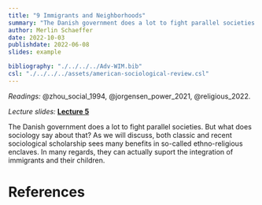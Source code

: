 ```yaml
---
title: "9 Immigrants and Neighborhoods"
summary: "The Danish government does a lot to fight parallel societies. But what does sociology say about that?"
author: Merlin Schaeffer
date: 2022-10-03
publishdate: 2022-06-08
slides: example

bibliography: "./../../../Adv-WIM.bib"
csl: "./../../../assets/american-sociological-review.csl"
---
```


*Readings:* @zhou_social_1994, @jorgensen_power_2021, @religious_2022.

*Lecture slides:* [**Lecture 5**](/Sessions/1-Intro/1-Intro.html)

<!-- ![](/Sessions/1-Correlation-n-Regression/1-Correlation-n-Regression_files/figure-html/min_resid-1.png) -->

The Danish government does a lot to fight parallel societies. But what does sociology say about that? As we will discuss, both classic and recent sociological scholarship sees many benefits in so-called ethno-religious enclaves. In many regards, they can actually suport the integration of immigrants and their children.

# References